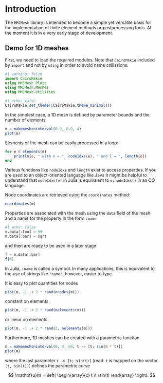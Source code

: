 # Introduction 

The `MMJMesh` library is intended to become a simple yet versatile basis for the implementation of finite element methods or postprocessing tools. At the moment it is in a very early stage of development.

## Demo for 1D meshes

First, we need to load the required modules. Note that `CairoMakie` included by `import` and not by `using` in order to avoid name collissions.

```julia
#| warning: false
import CairoMakie
using MMJMesh.Plots
using MMJMesh.Meshes
using MMJMesh.Utilities
```

```julia
#| echo: false
CairoMakie.set_theme!(CairoMakie.theme_minimal())
```

In the simplest case, a 1D mesh is defined by parameter bounds and the number of elements. 

```julia
m = makemeshoninterval(0.0, 8.0, 4)
plot(m)
```

Elements of the mesh can be easily processed in a loop:

```julia
for e ∈ elements(m)
    println(e, " with n = ", nodeIdxs(e), " and l = ", length(e))
end
```

Various functions like `nodeIdxs` and `length` exist to access properties. If you are used to an object-oriented language like Java it might be helpful to understand that `nodeIdxs(e)` in Julia is equivalent to `e.nodeIdxs()` in an OO language.

Node coordinates are retrieved using the `coordinates` method:

```julia
coordinates(m)
```

Properties are associated with the mesh using the `data` field of the mesh and a name for the property in the form `:name`

```julia
#| echo: false
m.data[:foo] = 99
m.data[:bar] = sqrt
```

and then are ready to be used in a later stage

```julia
f = m.data[:bar]
f(4)
```

In Julia, `:name` is called a symbol. In many applications, this is equivalent to the use of strings like `"name"`, however, easier to type.

It is easy to plot quantities for nodes

```julia
plot(m, -1 .+ 2 * rand(nnodes(m)))
```

constant on elements

```julia
plot(m, -1 .+ 2 * rand(nelements(m)))
```

or linear on elements

```julia
plot(m, -1 .+ 2 * rand(2, nelements(m)))
```

Furthermore, 1D meshes can be created with a parametric function

```julia
m = makemeshoninterval(0, 4, 60, t -> [t; sin(π * t)])
plot(m)
```

where the last parameter `t -> [t; sin(t)]` (read: `t` is mapped on the vector `(t, sin(t))`) defines the parametric curve

$$
    \mathbf{u}(t) =
    \left(
    \begin{array}{c}
        t
        \\ 
        \sin(t)
    \end{array}
    \right).
$$


